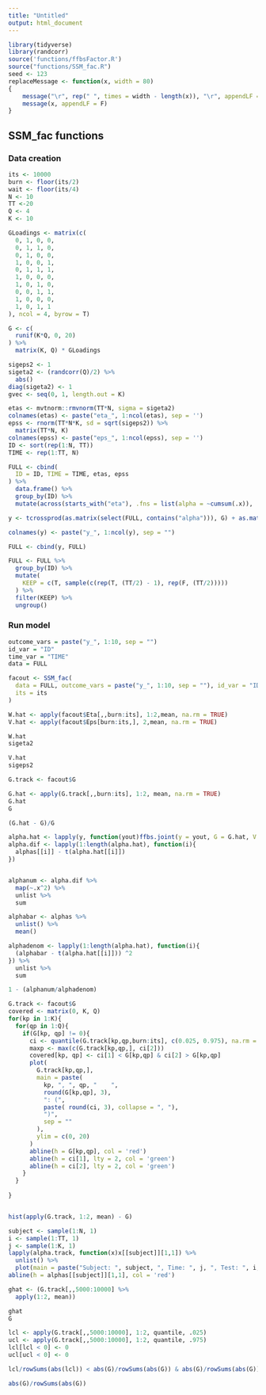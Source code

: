 ```yaml
---
title: "Untitled"
output: html_document
---
```


```r
library(tidyverse)
library(randcorr)
source('functions/ffbsFactor.R')
source("functions/SSM_fac.R")
seed <- 123
replaceMessage <- function(x, width = 80)
{
    message("\r", rep(" ", times = width - length(x)), "\r", appendLF = F)
    message(x, appendLF = F)
}
```

## SSM_fac functions

### Data creation

```r
its <- 10000
burn <- floor(its/2)
wait <- floor(its/4)
N <- 10
TT <-20
Q <- 4
K <- 10

GLoadings <- matrix(c(
  0, 1, 0, 0,
  0, 1, 1, 0,
  0, 1, 0, 0,
  1, 0, 0, 1,
  0, 1, 1, 1,
  1, 0, 0, 0,
  1, 0, 1, 0,
  0, 0, 1, 1,
  1, 0, 0, 0,
  1, 0, 1, 1
), ncol = 4, byrow = T)

G <- c(
  runif(K*Q, 0, 20)
) %>%
  matrix(K, Q) * GLoadings

sigeps2 <- 1
sigeta2 <- (randcorr(Q)/2) %>%
  abs()
diag(sigeta2) <- 1
gvec <- seq(0, 1, length.out = K)

etas <- mvtnorm::rmvnorm(TT*N, sigma = sigeta2)
colnames(etas) <- paste("eta_", 1:ncol(etas), sep = '')
epss <- rnorm(TT*N*K, sd = sqrt(sigeps2)) %>%
  matrix(TT*N, K)
colnames(epss) <- paste("eps_", 1:ncol(epss), sep = '')
ID <- sort(rep(1:N, TT))
TIME <- rep(1:TT, N)

FULL <- cbind(
  ID = ID, TIME = TIME, etas, epss
) %>%
  data.frame() %>%
  group_by(ID) %>%
  mutate(across(starts_with("eta"), .fns = list(alpha = ~cumsum(.x)), .names = "{fn}_{col}")) %>% ungroup()

y <- tcrossprod(as.matrix(select(FULL, contains("alpha"))), G) + as.matrix(select(FULL, contains("eps")))

colnames(y) <- paste("y_", 1:ncol(y), sep = "")

FULL <- cbind(y, FULL)

FULL <- FULL %>%
  group_by(ID) %>%
  mutate(
    KEEP = c(T, sample(c(rep(T, (TT/2) - 1), rep(F, (TT/2)))))
  ) %>%
  filter(KEEP) %>%
  ungroup()
```

### Run model

```r

outcome_vars = paste("y_", 1:10, sep = "")
id_var = "ID"
time_var = "TIME"
data = FULL

facout <- SSM_fac(
  data = FULL, outcome_vars = paste("y_", 1:10, sep = ""), id_var = "ID", time_var = "TIME", G_form = GLoadings,
  its = its
)


```




```r
W.hat <- apply(facout$Eta[,,burn:its], 1:2,mean, na.rm = TRUE)
V.hat <- apply(facout$Eps[burn:its,], 2,mean, na.rm = TRUE)
```


```r
W.hat
sigeta2
```


```r
V.hat
sigeps2
```




```r
G.track <- facout$G

G.hat <- apply(G.track[,,burn:its], 1:2, mean, na.rm = TRUE)
G.hat
G

(G.hat - G)/G
```

```r
alpha.hat <- lapply(y, function(yout)ffbs.joint(y = yout, G = G.hat, V = V.hat, W = W.hat, m0 = 0, C0 = diag(10, Q, Q))$x)
alpha.dif <- lapply(1:length(alpha.hat), function(i){
  alphas[[i]] - t(alpha.hat[[i]])
})


alphanum <- alpha.dif %>%
  map(~.x^2) %>%
  unlist %>%
  sum

alphabar <- alphas %>%
  unlist() %>%
  mean()

alphadenom <- lapply(1:length(alpha.hat), function(i){
  (alphabar - t(alpha.hat[[i]])) ^2
}) %>%
  unlist %>%
  sum

1 - (alphanum/alphadenom)


```




```r
G.track <- facout$G
covered <- matrix(0, K, Q)
for(kp in 1:K){
  for(qp in 1:Q){
    if(G[kp, qp] != 0){
      ci <- quantile(G.track[kp,qp,burn:its], c(0.025, 0.975), na.rm = T)
      maxp <- max(c(G.track[kp,qp,], ci[2]))
      covered[kp, qp] <- ci[1] < G[kp,qp] & ci[2] > G[kp,qp]
      plot(
        G.track[kp,qp,],
        main = paste(
          kp, ", ", qp, "    ",
          round(G[kp,qp], 3),
          ": (",
          paste( round(ci, 3), collapse = ", "),
          ")",
          sep = ""
        ),
        ylim = c(0, 20)
      )
      abline(h = G[kp,qp], col = 'red')
      abline(h = ci[1], lty = 2, col = 'green')
      abline(h = ci[2], lty = 2, col = 'green')
    }
  }
  
}


hist(apply(G.track, 1:2, mean) - G)

```





```r
subject <- sample(1:N, 1)
i <- sample(1:TT, 1)
j <- sample(1:K, 1)
lapply(alpha.track, function(x)x[[subject]][1,1]) %>%
  unlist() %>%
  plot(main = paste("Subject: ", subject, ", Time: ", j, ", Test: ", i, sep = ""))
abline(h = alphas[[subject]][1,1], col = 'red')
```







```r
ghat <- (G.track[,,5000:10000] %>%
  apply(1:2, mean))

ghat
G 
```

```r
lcl <- apply(G.track[,,5000:10000], 1:2, quantile, .025)
ucl <- apply(G.track[,,5000:10000], 1:2, quantile, .975)
lcl[lcl < 0] <- 0
ucl[ucl < 0] <- 0

lcl/rowSums(abs(lcl)) < abs(G)/rowSums(abs(G)) & abs(G)/rowSums(abs(G)) < ucl/rowSums(abs(ucl)) 

abs(G)/rowSums(abs(G))
```

